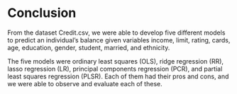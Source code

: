 # Conclusion

From the dataset Credit.csv, we were able to develop five different models to predict an individual's balance given variables income, limit, rating, cards, age, education, gender, student, married, and ethnicity. 

The five models were ordinary least squares (OLS), ridge regression (RR), lasso regression (LR), principal components regression (PCR), and partial least squares regression (PLSR). Each of them had their pros and cons, and we were able to observe and evaluate each of these.
